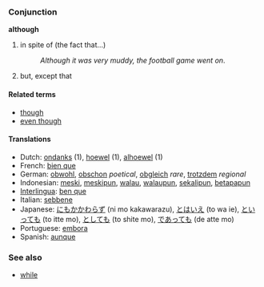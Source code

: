 === Conjunction ===
'''although'''

# in spite of (the fact that...) 
#:''Although it was very muddy, the football game went on''.
# but, except that

==== Related terms ====
*[[though]]
*[[even though]]

==== Translations ====
* Dutch: [[ondanks]] (1), [[hoewel]] (1), [[alhoewel]] (1)
* French: [[bien que]] 
* German: [[obwohl]], [[obschon]] ''poetical'', [[obgleich]] ''rare'', [[trotzdem]] ''regional'' 
* Indonesian: [[meski]], [[meskipun]], [[walau]], [[walaupun]], [[sekalipun]], [[betapapun]] 
* [[Interlingua]]: [[ben que]] 
* Italian: [[sebbene]] 
* Japanese: [[にもかかわらず]] (ni mo kakawarazu), [[とはいえ]] (to wa ie), [[といっても]] (to itte mo), [[としても]] (to shite mo), [[であっても]] (de atte mo)
* Portuguese: [[embora]] 
* Spanish: [[aunque]]

=== See also ===
*[[while]]